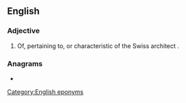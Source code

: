 ==English==

===Adjective===
{{en-adj}}

# Of, pertaining to, or characteristic of the Swiss architect {{w|Le Corbusier}}.

===Anagrams===
* {{anagrams|en|a=abcinorsu|conurbias}}

[[Category:English eponyms]]